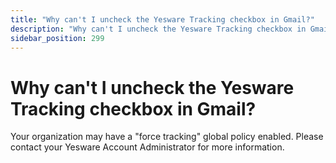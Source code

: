 ```yaml
---
title: "Why can't I uncheck the Yesware Tracking checkbox in Gmail?"
description: "Why can't I uncheck the Yesware Tracking checkbox in Gmail?"
sidebar_position: 299
---
```


# Why can't I uncheck the Yesware Tracking checkbox in Gmail?

Your organization may have a "force tracking" global policy enabled.
Please contact your Yesware Account Administrator for more information.